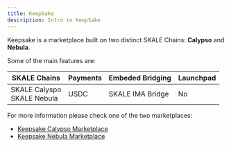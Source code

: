 ```yaml
---
title: KeepSake
description: Intro to KeepSake
---
```


Keepsake is a marketplace built on two distinct SKALE Chains: **Calypso** and **Nebula**.


Some of the main features are:

|SKALE Chains|Payments|Embeded Bridging|Launchpad|
|-|-|-|-|
|SKALE Calyspo <br>SKALE Nebula</br>| USDC | SKALE IMA Bridge | No |


For more information please check one of the two marketplaces:
- [Keepsake Calypso Marketplace](https://skale.keepsake.gg/)
- [Keepsake Nebula Marketplace](https://nskale.keepsake.gg/)
